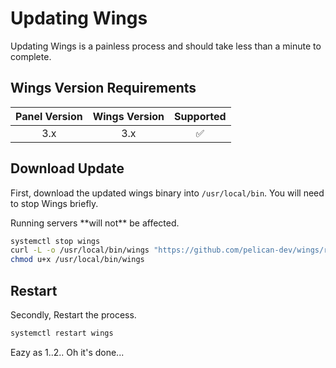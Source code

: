 
# Updating Wings

Updating Wings is a painless process and should take less than a minute to complete.

## Wings Version Requirements

| Panel Version | Wings Version | Supported |
|:-------------:|:-------------:|:---------:|
|3.x            | 3.x           |     ✅︎    |

## Download Update

First, download the updated wings binary into `/usr/local/bin`. You will need to stop Wings briefly.
    
<Admonition type="tip">
Running servers **will not** be affected.
</Admonition>

```sh
systemctl stop wings
curl -L -o /usr/local/bin/wings "https://github.com/pelican-dev/wings/releases/latest/download/wings_linux_$([[ "$(uname -m)" == "x86_64" ]] && echo "amd64" || echo "arm64")"
chmod u+x /usr/local/bin/wings
```

## Restart 

Secondly, Restart the process.

```sh
systemctl restart wings
```

Eazy as 1..2.. Oh it's done...